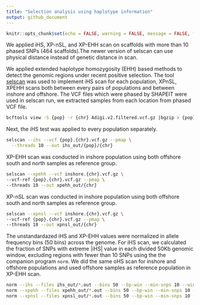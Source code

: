 ```yaml
---
title: "Selection analysis using haplotype information"
output: github_document
---
```


```r
knitr::opts_chunk$set(echo = FALSE, warning = FALSE, message = FALSE, fig.retina = 2)
```

We applied iHS, XP-nSL, and XP-EHH scan on scaffolds with more than 10 phased SNPs (464 scaffolds).The newer version of selscan can use physical distance instead of genetic distance in scan.

We applied extended haplotype homozygosity (EHH) based methods to detect the genomic regions under recent positive selection. The tool [selscan](https://github.com/szpiech/selscan) was used to implement iHS scan for each population, XPnSL, XPEHH scans both between every pairs of populations and between inshore and offshore. The VCF files which were phased by SHAPEIT were used in selscan run, we extracted samples from each location from phased VCF file.

```bash
bcftools view -S {pop} -r {chr} Adigi.v2.filtered.vcf.gz |bgzip > {pop}.{chr}.vcf.gz
```

Next, the iHS test was applied to every population separately.

```bash
selscan --ihs --vcf {pop}.{chr}.vcf.gz --pmap \
  --threads 10 --out ihs_out/{pop}/{chr}
```

XP-EHH scan was conducted in inshore population using both offshore south and north samples as reference group.
```bash
selscan --xpehh --vcf inshore.{chr}.vcf.gz \
--vcf-ref {pop}.{chr}.vcf.gz --pmap \
--threads 10 --out xpehh_out/{chr}
```

XP-nSL scan was conducted in inshore population using both offshore south and north samples as reference group.
```bash
selscan --xpnsl --vcf inshore.{chr}.vcf.gz \
--vcf-ref {pop}.{chr}.vcf.gz --pmap \
--threads 10 --out xpnsl_out/{chr}
```

The unstandardazed iHS and XP-EHH values were normalized in allele frequency bins (50 bins) across the genome. For iHS scan, we calculated the fraction of SNPs with extreme |iHS| value in each divided 50Kb genomic window, excluding regions with fewer than 10 SNPs using the the companion program `norm`. We did the same oHS scan for inshore and offshore 
populations and used offshore samples as reference population in XP-EHH scan.

```bash
norm --ihs --files ihs_out/*.out --bins 50 --bp-win --min-snps 10 --winsize 50000
norm --xpehh --files xpehh_out/*.out --bins 50 --bp-win --min-snps 10 --winsize 50000
norm --xpnsl --files xpnsl_out/*.out --bins 50 --bp-win --min-snps 10 --winsize 50000
```



